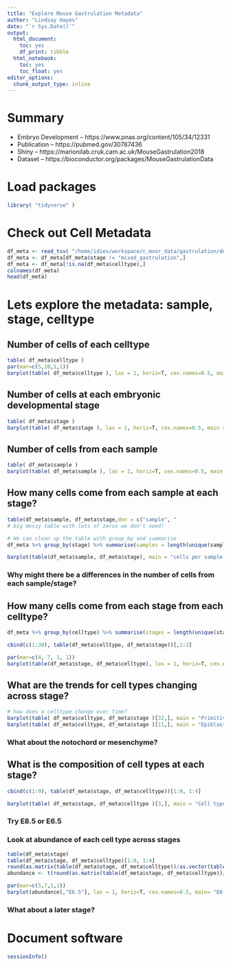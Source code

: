 ```yaml
---
title: "Explore Mouse Gastrulation Metadata"
author: "Lindsay Hayes"
date: "`r Sys.Date()`"
output:
  html_document: 
    toc: yes
    df_print: tibble
  html_notebook: 
    toc: yes
    toc_float: yes
editor_options:
  chunk_output_type: inline
---
```


# Summary

- Embryo Development -- https://www.pnas.org/content/105/34/12331
- Publication -- https://pubmed.gov/30787436
- Shiny -- https://marionilab.cruk.cam.ac.uk/MouseGastrulation2018
- Dataset -- https://bioconductor.org/packages/MouseGastrulationData

# Load packages

```r
library( "tidyverse" )
```

# Check out Cell Metadata
```r
df_meta <- read_tsv( "/home/idies/workspace/c_moor_data/gastrulation/dev/gastrulation_meta.tsv" )
df_meta <- df_meta[df_meta$stage != "mixed_gastrulation",]
df_meta <- df_meta[!is.na(df_meta$celltype),] 
colnames(df_meta)
head(df_meta)
```

# Lets explore the metadata:  sample, stage, celltype
## Number of cells of each celltype
```r
table( df_meta$celltype )
par(mar=c(5,10,1,1))
barplot(table( df_meta$celltype ), las = 1, horiz=T, cex.names=0.5, main = "Cells per Celltype", xlab="number of cells")
```

## Number of cells at each embryonic developmental stage
```r
table( df_meta$stage )
barplot(table( df_meta$stage ), las = 1, horiz=T, cex.names=0.5, main = "Cells per Stage", xlab="number of cells")
```

## Number of cells from each sample
```r
table( df_meta$sample )
barplot(table( df_meta$sample ), las = 1, horiz=T, cex.names=0.5, main = "Cells per Sample", xlab="number of cells")
```

## How many cells come from each sample at each stage?
```r
table(df_meta$sample, df_meta$stage,dnn = c("sample", "                stages"))
# big messy table with lots of zeros we don't need!
```
```r
# We can clean up the table with group_by and summarise
df_meta %>% group_by(stage) %>% summarise(samples = length(unique(sample)), cells = length(sample))
```
```r
barplot(table(df_meta$sample, df_meta$stage), main = "cells per sample per stage", ylab = "number of cells", col=rainbow(37), legend=TRUE,args.legend=list(cex=0.5,x="topleft", ncol = 3))
```

### Why might there be a differences in the number of cells from each sample/stage? 

## How many cells come from each stage from each celltype?
```r
df_meta %>% group_by(celltype) %>% summarise(stages = length(unique(stage)), cells = length(stage))
```

```r
cbind(c(1:38), table(df_meta$celltype, df_meta$stage))[,1:2]
```

```r
par(mar=c(4, 7, 1, 1))
barplot(table(df_meta$stage, df_meta$celltype), las = 1, horiz=T, cex.names=0.5, main = "Stages per cell type", xlab="number of cells", col=rainbow(10), legend=TRUE,args.legend=list(cex=0.7,x="topright", ncol = 2))
```

## What are the trends for cell types changing across stage? 
```r
# how does a celltype change over time?
barplot(table( df_meta$celltype, df_meta$stage )[32,], main = "Primitive Streak", ylab = "number of cells")
barplot(table( df_meta$celltype, df_meta$stage )[11,], main = "Epiblast", ylab = "number of cells")
```

### What about the notochord or mesenchyme?

## What is the composition of cell types at each stage?
```r
cbind(c(1:9), table(df_meta$stage, df_meta$celltype))[1:9, 1:4]

barplot(table( df_meta$stage, df_meta$celltype )[3,], main = "Cell type diversity at E7.0", ylab = "number of cells", las=2, cex.names = 0.7)
```

### Try E8.5 or E6.5

### Look at **abundance** of each cell type across stages
```r
table(df_meta$stage)
table(df_meta$stage, df_meta$celltype)[1:9, 1:4]
round(as.matrix(table(df_meta$stage, df_meta$celltype))/as.vector(table(df_meta$stage))*100,1)[1:9,1:4]
abundance <- t(round(as.matrix(table(df_meta$stage, df_meta$celltype))/as.vector(table(df_meta$stage))*100,1))
```
```r
par(mar=c(5,7,1,1))
barplot(abundance[,"E6.5"], las = 1, horiz=T, cex.names=0.5, main= "E6.5", xlab = "percent of cells")
```

### What about a later stage?

# Document software
```r
sessionInfo()
```